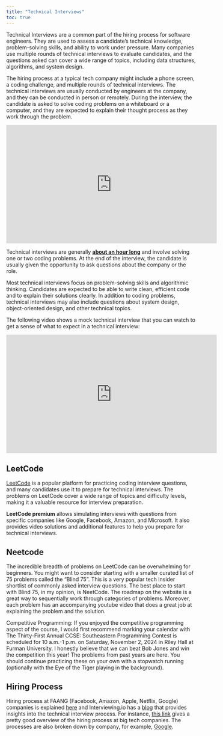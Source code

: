 ```yaml
---
title: "Technical Interviews"
toc: true
---
```


<!-- # **For Profit** 💰: Technical Interviews -->

Technical Interviews are a common part of the hiring process for software engineers. They are used to assess a candidate's technical knowledge, problem-solving skills, and ability to work under pressure. Many companies use multiple rounds of technical interviews to evaluate candidates, and the questions asked can cover a wide range of topics, including data structures, algorithms, and system design.

The hiring process at a typical tech company might include a phone screen, a coding challenge, and multiple rounds of technical interviews. The technical interviews are usually conducted by engineers at the company, and they can be conducted in person or remotely. During the interview, the candidate is asked to solve coding problems on a whiteboard or a computer, and they are expected to explain their thought process as they work through the problem.


<center>

<iframe width="560" height="315" src="https://www.youtube.com/embed/1t1_a1BZ04o?si=U-JRnyz2buy1HQqC" title="YouTube video player" frameborder="0" allow="accelerometer; autoplay; clipboard-write; encrypted-media; gyroscope; picture-in-picture; web-share" referrerpolicy="strict-origin-when-cross-origin" allowfullscreen></iframe>

</center>

Technical interviews are generally <u><b>about an hour long</b></u> and involve solving one or two coding problems. At the end of the interview, the candidate is usually given the opportunity to ask questions about the company or the role.


Most technical interviews focus on problem-solving skills and algorithmic thinking. Candidates are expected to be able to write clean, efficient code and to explain their solutions clearly. In addition to coding problems, technical interviews may also include questions about system design, object-oriented design, and other technical topics.

The following video shows a mock technical interview that you can watch to get a sense of what to expect in a technical interview: 

<center>
<iframe width="560" height="315" src="https://www.youtube.com/embed/1qw5ITr3k9E?si=Kwdpr1lhZnTR0fVm" title="YouTube video player" frameborder="0" allow="accelerometer; autoplay; clipboard-write; encrypted-media; gyroscope; picture-in-picture; web-share" referrerpolicy="strict-origin-when-cross-origin" allowfullscreen></iframe>
</center>

## LeetCode

[LeetCode](https://leetcode.com/) is a popular platform for practicing coding interview questions, and many candidates use it to prepare for technical interviews. The problems on LeetCode cover a wide range of topics and difficulty levels, making it a valuable resource for interview preparation.

**LeetCode premium** allows simulating interviews with questions from specific companies like Google, Facebook, Amazon, and Microsoft. It also provides video solutions and additional features to help you prepare for technical interviews.

## Neetcode

The incredible breadth of problems on LeetCode can be overwhelming for beginners. You might want to consider starting with a smaller curated list of 75 problems called the “Blind 75”. This is a very popular tech insider shortlist of commonly asked interview questions. The best place to start with Blind 75, in my opinion, is NeetCode. The roadmap on the website is a great way to sequentially work through categories of problems. Moreover, each problem has an accompanying youtube video that does a great job at explaining the problem and the solution.

Competitive Programming: If you enjoyed the competitive programming aspect of the course, I would first recommend marking your calendar with The Thirty-First Annual CCSE: Southeastern Programming Contest is scheduled for 10 a.m.-1 p.m. on Saturday, November 2, 2024 in Riley Hall at Furman University. I honestly believe that we can beat Bob Jones and win the competition this year! The problems from past years are here. You should continue practicing these on your own with a stopwatch running (optionally with the Eye of the Tiger playing in the background). 

## Hiring Process

Hiring process at FAANG (Facebook, Amazon, Apple, Netflix, Google) companies is explained [here](https://www.stratascratch.com/blog/hiring-in-faang-companies-and-knowing-when-you-re-ready/) and Interviewing.io has a [blog](https://blog.interviewing.io/) that provides insights into the technical interview process. For instance, [this link](https://interviewing.io/guides/hiring-process/) gives a pretty good overview of the hiring process at big tech companies. The processes are also broken down by company, for example, [Google](https://interviewing.io/guides/hiring-process/google).


<!-- 1. TOC 
{:toc}




## Prefix Sum

	Find the Highest Altitude
	Solution
	Easy

	Find Pivot Index
	Solution
	Easy




## Bit Manipulation

	Counting Bits
	Solution
	Easy

	Single Number
	Solution
	Easy

	Minimum Flips to Make a OR b Equal to c
	Solution
	Medium

## Trie

	Implement Trie (Prefix Tree)
	Solution
	Medium

	Search Suggestions System
	Solution
	Medium

## Intervals

	Non-overlapping Intervals
	Solution
	Medium

	Minimum Number of Arrows to Burst Balloons
	Solution
	Medium -->